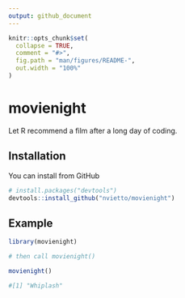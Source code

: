 ```yaml
---
output: github_document
---
```


<!-- README.md is generated from README.Rmd. Please edit that file -->

```r
knitr::opts_chunk$set(
  collapse = TRUE,
  comment = "#>",
  fig.path = "man/figures/README-",
  out.width = "100%"
)
```
<!-- badges: start -->
<!-- badges: end -->



# movienight

Let R recommend a film after a long day of coding. 

## Installation

You can install from GitHub

``` r
# install.packages("devtools")
devtools::install_github("nvietto/movienight")
```

## Example

```r
library(movienight)

# then call movienight() 

movienight()

#[1] "Whiplash"

```


